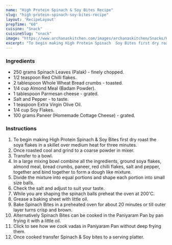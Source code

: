 ---
name: "High Protein Spinach & Soy Bites Recipe"
slug: "high-protein-spinach-soy-bites-recipe"
layout: 'RecipeLayout'
prepTime: "60"
cuisine: "Snack"
cuisineSlug: "snack"
image: "https://www.archanaskitchen.com/images/archanaskitchen/Snacks/High_Protein_Spinach_Bites_Recipe.jpg"
excerpt: "To begin making High Protein Spinach  Soy Bites first dry roast the soya flakes in a skillet over medium heat for three minutes"
---

### Ingredients

- 250 grams Spinach Leaves (Palak) - finely chopped.
- 1/2 teaspoon Red Chilli flakes.
- 2 tablespoon Whole Wheat Bread crumbs - toasted.
- 1/4 cup Almond Meal (Badam Powder).
- 1 tablespoon Parmesan cheese - grated.
- Salt and Pepper - to taste.
- 1 teaspoon Extra Virgin Olive Oil.
- 1/4 cup Soy Flakes.
- 100 grams Paneer (Homemade Cottage Cheese) - grated.

### Instructions

1. To begin making High Protein Spinach & Soy Bites first dry roast the soya flakes in a skillet over medium heat for three minutes.
1. Once roasted cool and  grind to a coarse powder in mixer.
1. Transfer to a bowl.
1. In a large mixing bowl combine all the ingredients, ground soya flakes, almond meal, bread crumbs, paneer, red chilli flakes, salt and pepper, together and bind together to form a dough like mixture.
1. Divide the mixture into equal portions and shape each portion into small size balls.
1. Check the salt and adjust to suit your taste.
1. While you are shaping the spinach balls preheat the oven at 200'C.
1. Grease a baking sheet with little oil.
1. Bake Spinach Bites in a preheated oven for about 20 minutes or till outer layer turns crisp and brown.
1. Alternatively Spinach Bites can be cooked in the Paniyaram Pan by pan frying it with a little oil.
1. Click to see how we cook vadas in Paniyaram Pan without deep frying them.
1. Once cooked transfer Spinach & Soy bites to a serving platter.
